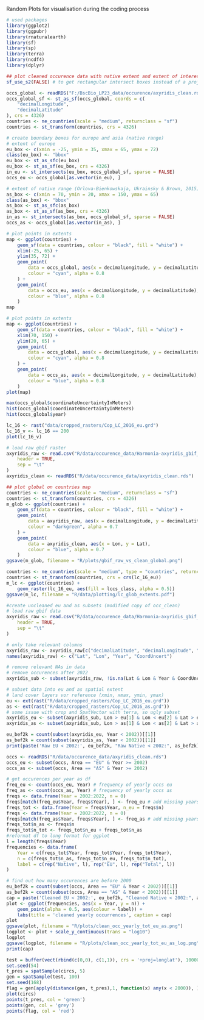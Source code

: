 Random Plots for visualisation during the coding process

```{r, libraries}
# used packages
library(ggplot2)
library(ggpubr)
library(rnaturalearth)
library(sf)
library(sp)
library(terra)
library(ncdf4)
library(dplyr)
```

```{r, bboxes}
## plot cleaned occurence data with native extent and extent of interest
sf_use_s2(FALSE) # to get rectangular intersect boxes instead of a projection

occs_global <- readRDS("F:/BscBio_LP23_data/occurence/axyridis_clean.rds")
occs_global_sf <- st_as_sf(occs_global, coords = c(
    "decimalLongitude",
    "decimalLatitude"
), crs = 4326)
countries <- ne_countries(scale = "medium", returnclass = "sf")
countries <- st_transform(countries, crs = 4326)

# create boundary boxes for europe and asia (native range)
# extent of europe
eu_box <- c(xmin = -25, ymin = 35, xmax = 65, ymax = 72)
class(eu_box) <- "bbox"
eu_box <- st_as_sfc(eu_box)
eu_box <- st_as_sf(eu_box, crs = 4326)
in_eu <- st_intersects(eu_box, occs_global_sf, sparse = FALSE)
occs_eu <- occs_global[as.vector(in_eu), ]

# extent of native range (Orlova-Bienkowskaja, Ukrainsky & Brown, 2015)
as_box <- c(xmin = 70, ymin = 20, xmax = 150, ymax = 65)
class(as_box) <- "bbox"
as_box <- st_as_sfc(as_box)
as_box <- st_as_sf(as_box, crs = 4326)
in_as <- st_intersects(as_box, occs_global_sf, sparse = FALSE)
occs_as <- occs_global[as.vector(in_as), ]
```

```{r}
# plot points in extents
map <- ggplot(countries) +
    geom_sf(data = countries, colour = "black", fill = "white") +
    xlim(-25, 65) +
    ylim(35, 72) +
    geom_point(
        data = occs_global, aes(x = decimalLongitude, y = decimalLatitude),
        colour = "cyan", alpha = 0.8
    ) +
    geom_point(
        data = occs_eu, aes(x = decimalLongitude, y = decimalLatitude),
        colour = "blue", alpha = 0.8
    )
map
```

```{r}
# plot points in extents
map <- ggplot(countries) +
    geom_sf(data = countries, colour = "black", fill = "white") +
    xlim(70, 150) +
    ylim(20, 65) +
    geom_point(
        data = occs_global, aes(x = decimalLongitude, y = decimalLatitude),
        colour = "cyan", alpha = 0.8
    ) +
    geom_point(
        data = occs_as, aes(x = decimalLongitude, y = decimalLatitude),
        colour = "blue", alpha = 0.8
    )
plot(map)
```

```{r}
max(occs_global$coordinateUncertaintyInMeters)
hist(occs_global$coordinateUncertaintyInMeters)
hist(occs_global$year)
```

```{r, plot lc val test}
lc_16 <- rast("data/cropped_rasters/Cop_LC_2016_eu.grd")
lc_16_v <- lc_16 == 200
plot(lc_16_v)
```

```{r, plot glob raw vs clean gbif}
# load raw gbif raster
axyridis_raw <- read.csv("R/data/occurence_data/Harmonia-axyridis_gbif_raw.csv",
    header = TRUE,
    sep = "\t"
)
axyridis_clean <- readRDS("R/data/occurence_data/axyridis_clean.rds")

## plot global on countries map
countries <- ne_countries(scale = "medium", returnclass = "sf")
countries <- st_transform(countries, crs = 4326)
m_glob <- ggplot(countries) +
    geom_sf(data = countries, colour = "black", fill = "white") +
    geom_point(
        data = axyridis_raw, aes(x = decimalLongitude, y = decimalLatitude),
        colour = "darkgreen", alpha = 0.7
    ) +
    geom_point(
        data = axyridis_clean, aes(x = Lon, y = Lat),
        colour = "blue", alpha = 0.7
    )
ggsave(m_glob, filename = "R/plots/gbif_raw_vs_clean_global.png")
```

```{r, plot lc with map}
countries <- ne_countries(scale = "medium", type = "countries", returnclass = "sf")
countries <- st_transform(countries, crs = crs(lc_16_eu))
m_lc <- ggplot(countries) +
    geom_raster(lc_16_eu, aes(fill = lccs_class, alpha = 0.5))
ggsave(m_lc, filename = "R/data/plotting/lc_glob_extents.pdf")
```

```{r, how many raw occs before 2002 eu and as}
#create uncleaned eu and as subsets (modified copy of occ_clean)
# load raw gbif data
axyridis_raw <- read.csv("R/data/occurence_data/Harmonia-axyridis_gbif_raw.csv",
    header = TRUE,
    sep = "\t"
)

# only take relevant columns
axyridis_raw <- axyridis_raw[c("decimalLatitude", "decimalLongitude", "year", "coordinateUncertaintyInMeters")]
names(axyridis_raw) <- c("Lat", "Lon", "Year", "CoordUncert")

# remove relevant NAs in data
# remove occurences after 2022
axyridis_sub <- subset(axyridis_raw, !is.na(Lat & Lon & Year & CoordUncert))

# subset data into eu and as spatial extent 
# land cover layers vor reference (xmin, xmax, ymin, ymax)
eu <- ext(rast("R/data/cropped_rasters/Cop_LC_2016_eu.grd"))
as <- ext(rast("R/data/cropped_rasters/Cop_LC_2016_as.grd"))
# some issue with crop and SpatVector with terra, so ugly subset
axyridis_eu <- subset(axyridis_sub, Lon > eu[1] & Lon < eu[2] & Lat > eu[3] & Lat < eu[4])
axyridis_as <- subset(axyridis_sub, Lon > as[1] & Lon < as[2] & Lat > as[3] & Lat < as[4])

eu_bef2k = count(subset(axyridis_eu, Year < 2002))[[1]]
as_bef2k = count(subset(axyridis_as, Year < 2002))[[1]]
print(paste('Raw EU < 2002:', eu_bef2k, "Raw Native < 2002:", as_bef2k))
```

```{r, plot yearly occ frequency 2002-2022 with cleaned occs}
occs <- readRDS("R/data/occurence_data/axyridis_clean.rds")
occs_eu <- subset(occs, Area == "EU" & Year >= 2002)
occs_as <- subset(occs, Area == "AS" & Year >= 2002)

# get occurences per year as df
freq_eu <- count(occs_eu, Year) # frequency of yearly occs eu
freq_as <- count(occs_as, Year) # frequency of yearly occs as
freqs <- data.frame(Year = 2002:2022, n = 0)
freqs[match(freq_eu$Year, freqs$Year), ] <- freq_eu # add missing years
freqs_tot <- data.frame(Year = freqs$Year, n_eu = freqs$n)
freqs <- data.frame(Year = 2002:2022, n = 0)
freqs[match(freq_as$Year, freqs$Year), ] <- freq_as # add missing years
freqs_tot$n_as <- freqs$n
freqs_tot$n_tot <- freqs_tot$n_eu + freqs_tot$n_as
#reformat df to long format for ggplot
l = length(freqs$Year)
frequencies <- data.frame(
    Year = c(freqs_tot$Year, freqs_tot$Year, freqs_tot$Year),
    n = c(freqs_tot$n_as, freqs_tot$n_eu, freqs_tot$n_tot),
    label = c(rep("Native", l), rep("EU", l), rep("Total", l))
)

# find out how many occurences are before 2000
eu_bef2k = count(subset(occs, Area == "EU" & Year < 2002))[[1]]
as_bef2k = count(subset(occs, Area == "AS" & Year < 2002))[[1]]
cap = paste('Cleaned EU < 2002:', eu_bef2k, "Cleaned Native < 2002:", as_bef2k)
plot <- ggplot(frequencies, aes(x = Year, y = n)) +
    geom_point(alpha = 0.5, aes(colour = label)) +
    labs(title = 'cleaned yearly occurrences', caption = cap)
plot
ggsave(plot, filename = "R/plots/clean_occ_yearly_tot_eu_as.png")
logplot <- plot + scale_y_continuous(trans = "log10")
logplot
ggsave(logplot, filename = "R/plots/clean_occ_yearly_tot_eu_as_log.png")
print(cap)
```

```{r, test absence distance flagging}
test = buffer(vect(rbind(c(0,0), c(1,1)), crs = '+proj=longlat'), 10000)[1]
set.seed(54)
t_pres = spatSample(circs, 5)
gen = spatSample(test, 100)
set.seed(168)
flag = gen[apply(distance(gen, t_pres),1, function(x) any(x < 2000)), ]
plot(circs)
points(t_pres, col = 'green')
points(gen, col = 'grey')
points(flag, col = 'red')
```